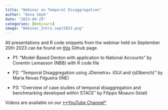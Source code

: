 ```yaml
---
title: "Webinar on Temporal Disaggregation"
author: "Anna Smyk"
date: "2023-09-29"
categories: [Webinars]
image: "Webinar_Intro_sept2023.png"
---
```


All presentations and R code snippets from the webinar held on September 20th 2023 can be found on [this](https://github.com/annasmyk/Webinar_TSACE_Bench_and_TD_sept2023) Github page.



- P1: “Model-Based Denton with application to National Accounts” by Corentin Lemasson (NBB) with R code file

- P2: "Temporal Disaggregation using JDemetra+ (GUI and rjd3bench)” by Maria Novas Filgueira (INE)

- P3: "Overview of case studies of temporal disaggregation and benchmarking developed within STACE" by Filippo Moauro (Istat)


Videos are available on our [\*\*YouTube Channel\*](https://www.youtube.com/@TSwithJDemetraandR)

